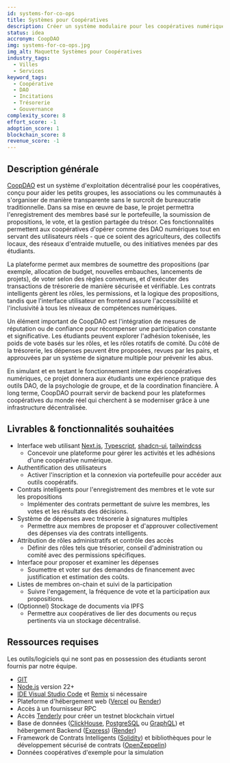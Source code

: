```yaml
---
id: systems-for-co-ops
title: Systèmes pour Coopératives
description: Créer un système modulaire pour les coopératives numériques avec un grand accent sur l'accessibilité et la facilité d'utilisation. Les membres rejoignent via un portefeuille, votent sur les propositions et gèrent les ressources et les finances partagées. Inclure un tableau de bord du trésor, l'historique des propositions et les rôles d'accès. Conçu pour les groupes qui veulent opérer de manière transparente et démocratique sans logiciel centralisé. Pourrait simuler des opérations comme DAO avec des cas d'utilisation réels.
status: idea
accronym: CoopDAO
img: systems-for-co-ops.jpg
img_alt: Maquette Systèmes pour Coopératives
industry_tags:
  - Villes
  - Services
keyword_tags:
  - Coopérative
  - DAO
  - Incitations
  - Trésorerie
  - Gouvernance
complexity_score: 8
effort_score: -1
adoption_score: 1
blockchain_score: 8
revenue_score: -1
---
```


## Description générale

[CoopDAO](https://coopdao.monark.io) est un système d'exploitation décentralisé pour les coopératives, conçu pour aider les petits groupes, les associations ou les communautés à s'organiser de manière transparente sans le surcroît de bureaucratie traditionnelle. Dans sa mise en œuvre de base, le projet permettra l'enregistrement des membres basé sur le portefeuille, la soumission de propositions, le vote, et la gestion partagée du trésor. Ces fonctionnalités permettent aux coopératives d'opérer comme des DAO numériques tout en servant des utilisateurs réels - que ce soient des agriculteurs, des collectifs locaux, des réseaux d'entraide mutuelle, ou des initiatives menées par des étudiants.

La plateforme permet aux membres de soumettre des propositions (par exemple, allocation de budget, nouvelles embauches, lancements de projets), de voter selon des règles convenues, et d'exécuter des transactions de trésorerie de manière sécurisée et vérifiable. Les contrats intelligents gèrent les rôles, les permissions, et la logique des propositions, tandis que l'interface utilisateur en frontend assure l'accessibilité et l'inclusivité à tous les niveaux de compétences numériques.

Un élément important de CoopDAO est l'intégration de mesures de réputation ou de confiance pour récompenser une participation constante et significative. Les étudiants peuvent explorer l'adhésion tokenisée, les poids de vote basés sur les rôles, et les rôles rotatifs de comité. Du côté de la trésorerie, les dépenses peuvent être proposées, revues par les pairs, et approuvées par un système de signature multiple pour prévenir les abus.

En simulant et en testant le fonctionnement interne des coopératives numériques, ce projet donnera aux étudiants une expérience pratique des outils DAO, de la psychologie de groupe, et de la coordination financière. À long terme, CoopDAO pourrait servir de backend pour les plateformes coopératives du monde réel qui cherchent à se moderniser grâce à une infrastructure décentralisée.

## Livrables & fonctionnalités souhaitées

- Interface web utilisant [Next.js](https://nextjs.org/), [Typescript](https://www.typescriptlang.org/), [shadcn-ui](https://ui.shadcn.com/), [tailwindcss](https://[tailwindcss](https://tailwindcss.com/).com/)  
   - Concevoir une plateforme pour gérer les activités et les adhésions d'une coopérative numérique.
- Authentification des utilisateurs  
   - Activer l'inscription et la connexion via portefeuille pour accéder aux outils coopératifs.
- Contrats intelligents pour l'enregistrement des membres et le vote sur les propositions  
   - Implémenter des contrats permettant de suivre les membres, les votes et les résultats des décisions.
- Système de dépenses avec trésorerie à signatures multiples  
   - Permettre aux membres de proposer et d'approuver collectivement des dépenses via des contrats intelligents.
- Attribution de rôles administratifs et contrôle des accès  
   - Définir des rôles tels que trésorier, conseil d'administration ou comité avec des permissions spécifiques.
- Interface pour proposer et examiner les dépenses  
   - Soumettre et voter sur des demandes de financement avec justification et estimation des coûts.
- Listes de membres on-chain et suivi de la participation  
   - Suivre l'engagement, la fréquence de vote et la participation aux propositions.
- (Optionnel) Stockage de documents via IPFS  
   - Permettre aux coopératives de lier des documents ou reçus pertinents via un stockage décentralisé.

## Ressources requises

Les outils/logiciels qui ne sont pas en possession des étudiants seront fournis par notre équipe.

- [GIT](https://git-scm.com/)
- [Node.js](https://nodejs.org/) version 22+
- [IDE Visual Studio Code](https://code.visualstudio.com/) et [Remix](https://remix-project.org/) si nécessaire
- Plateforme d'hébergement web ([Vercel](https://vercel.com/) ou [Render](https://render.com/))
- Accès à un fournisseur RPC
- Accès [Tenderly](https://tenderly.co/) pour créer un testnet blockchain virtuel
- Base de données ([ClickHouse](https://clickhouse.com/), [PostgreSQL](https://www.postgresql.org/) ou [GraphQL](https://graphql.org/)) et hébergement Backend ([Express](https://expressjs.com/)) ([Render](https://render.com/))
- Framework de Contrats Intelligents ([Solidity](https://soliditylang.org/)) et bibliothèques pour le développement sécurisé de contrats ([OpenZeppelin](https://www.openzeppelin.com/))
- Données coopératives d'exemple pour la simulation
